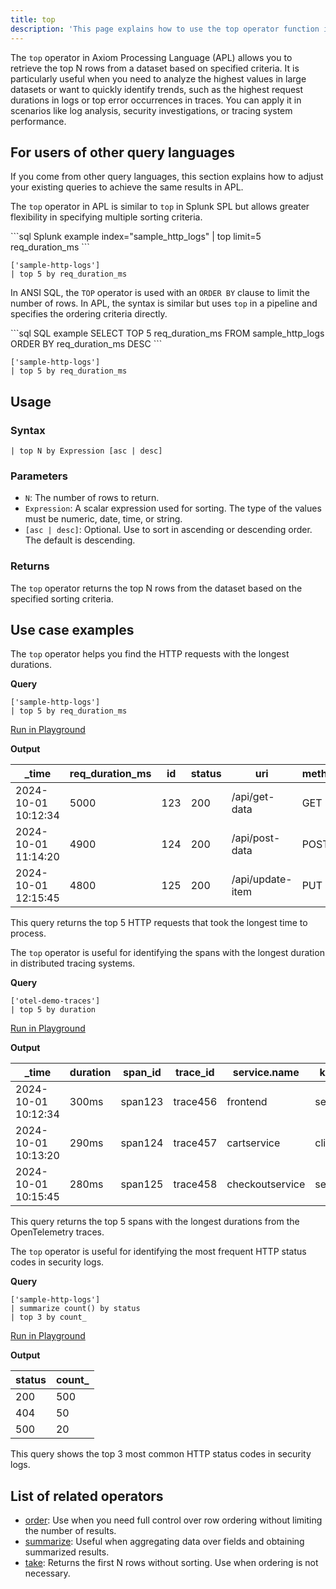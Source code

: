 ```yaml
---
title: top
description: 'This page explains how to use the top operator function in APL.'
---
```


The `top` operator in Axiom Processing Language (APL) allows you to retrieve the top N rows from a dataset based on specified criteria. It is particularly useful when you need to analyze the highest values in large datasets or want to quickly identify trends, such as the highest request durations in logs or top error occurrences in traces. You can apply it in scenarios like log analysis, security investigations, or tracing system performance.

## For users of other query languages

If you come from other query languages, this section explains how to adjust your existing queries to achieve the same results in APL.

<AccordionGroup>
<Accordion title="Splunk SPL users">

The `top` operator in APL is similar to `top` in Splunk SPL but allows greater flexibility in specifying multiple sorting criteria.

<CodeGroup>
```sql Splunk example
index="sample_http_logs" | top limit=5 req_duration_ms
```

```kusto APL equivalent
['sample-http-logs']
| top 5 by req_duration_ms
```
</CodeGroup>

</Accordion>
<Accordion title="ANSI SQL users">

In ANSI SQL, the `TOP` operator is used with an `ORDER BY` clause to limit the number of rows. In APL, the syntax is similar but uses `top` in a pipeline and specifies the ordering criteria directly.

<CodeGroup>
```sql SQL example
SELECT TOP 5 req_duration_ms FROM sample_http_logs ORDER BY req_duration_ms DESC
```

```kusto APL equivalent
['sample-http-logs']
| top 5 by req_duration_ms
```
</CodeGroup>

</Accordion>
</AccordionGroup>

## Usage

### Syntax

```kusto
| top N by Expression [asc | desc]
```

### Parameters

- `N`: The number of rows to return.
- `Expression`: A scalar expression used for sorting. The type of the values must be numeric, date, time, or string.
- `[asc | desc]`: Optional. Use to sort in ascending or descending order. The default is descending.

### Returns

The `top` operator returns the top N rows from the dataset based on the specified sorting criteria.

## Use case examples

<Tabs>
<Tab title="Log analysis">

The `top` operator helps you find the HTTP requests with the longest durations.

**Query**

```kusto
['sample-http-logs']
| top 5 by req_duration_ms
```

[Run in Playground](https://play.axiom.co/axiom-play-qf1k/query?initForm=%7B%22apl%22%3A%22%5B%27sample-http-logs%27%5D%20%7C%20top%205%20by%20req_duration_ms%22%7D)

**Output**

| _time               | req_duration_ms | id   | status | uri              | method | geo.city | geo.country |
|---------------------|-----------------|------|--------|------------------|--------|----------|-------------|
| 2024-10-01 10:12:34 | 5000            | 123  | 200    | /api/get-data    | GET    | New York | US          |
| 2024-10-01 11:14:20 | 4900            | 124  | 200    | /api/post-data   | POST   | Chicago  | US          |
| 2024-10-01 12:15:45 | 4800            | 125  | 200    | /api/update-item | PUT    | London   | UK          |

This query returns the top 5 HTTP requests that took the longest time to process.

</Tab>
<Tab title="OpenTelemetry traces">

The `top` operator is useful for identifying the spans with the longest duration in distributed tracing systems.

**Query**

```kusto
['otel-demo-traces']
| top 5 by duration
```

[Run in Playground](https://play.axiom.co/axiom-play-qf1k/query?initForm=%7B%22apl%22%3A%22%5B%27otel-demo-traces%27%5D%20%7C%20top%205%20by%20duration%22%7D)

**Output**

| _time               | duration | span_id | trace_id | service.name   | kind   | status_code |
|---------------------|----------|---------|----------|----------------|--------|-------------|
| 2024-10-01 10:12:34 | 300ms    | span123 | trace456 | frontend        | server | 200         |
| 2024-10-01 10:13:20 | 290ms    | span124 | trace457 | cartservice     | client | 200         |
| 2024-10-01 10:15:45 | 280ms    | span125 | trace458 | checkoutservice | server | 500         |

This query returns the top 5 spans with the longest durations from the OpenTelemetry traces.

</Tab>
<Tab title="Security logs">

The `top` operator is useful for identifying the most frequent HTTP status codes in security logs.

**Query**

```kusto
['sample-http-logs']
| summarize count() by status
| top 3 by count_
```

[Run in Playground](https://play.axiom.co/axiom-play-qf1k/query?initForm=%7B%22apl%22%3A%22%5B%27sample-http-logs%27%5D%20%7C%20summarize%20count()%20by%20status%20%7C%20top%203%20by%20count_%22%7D)

**Output**

| status | count_ |
|--------|--------|
| 200    | 500    |
| 404    | 50     |
| 500    | 20     |

This query shows the top 3 most common HTTP status codes in security logs.

</Tab>
</Tabs>

## List of related operators

- [order](/apl/tabular-operators/order-operator): Use when you need full control over row ordering without limiting the number of results.
- [summarize](/apl/tabular-operators/summarize-operator): Useful when aggregating data over fields and obtaining summarized results.
- [take](/apl/tabular-operators/take-operator): Returns the first N rows without sorting. Use when ordering is not necessary.